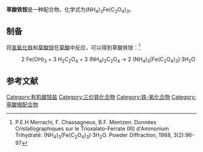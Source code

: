 {{Chembox
| Name = 
| ImageFile = Ferric amm oxalate.jpg
| ImageSize = 
| IUPACName = 
| SystematicName = 
| OtherNames = 三草酸合铁(III)酸铵
| NameEn = Ferric ammonium oxalate
|Section1={{Chembox Identifiers
| CASNo = 13268-42-3
| CASNo_Comment =  三水

| CASNo_Ref = {{cascite|changed|??}}
|  Abbreviations  =  
|  EINECS  =  220-952-2
|  PubChem  =  26580
|  ChemSpiderID  =  24761
|  SMILES  =  [Fe+3].O=C([O-])C([O-])=O.[O-]C(=O)C([O-])=O.[O-]C(=O)C([O-])=O.[NH4+].[NH4+].[NH4+]
|  InChI  =  InChI=1S/3C2H2O4.Fe.3H3N/c3*3-1(4)2(5)6;;;;/h3*(H,3,4)(H,5,6);;3*1H3/q;;;+3;;;/p-3
|  RTECS  =  
|  MeSHName  =  
|  ChEBI  =  
|  KEGG  =  

}}
|Section2={{Chembox Properties
| Formula = C<sub>6</sub>H<sub>12</sub>FeN<sub>3</sub>O<sub>12</sub>
| MolarMass =374.017 （无水）<BR>428.06 （三水）
| Appearance = 绿色晶体
| Density = 
| MeltingPt = 
| MeltingPt_notes = 
| BoilingPt = 
| BoilingPt_notes = 
| Solubility = 可溶
| SolubleOther = 难溶
| Solvent = [[乙醇|乙醇]]
| LogP = 
| VaporPressure = 
| HenryConstant = 
| AtmosphericOHRateConstant = 
| pKa = 
| pKb = 
  }}
|Section3={{Chembox Structure
| CrystalStruct = 
| Coordination = 
| MolShape = 
  }}
|Section4={{Chembox Thermochemistry
| DeltaHf = 
| DeltaHc = 
| Entropy = 
| HeatCapacity = 
  }}
|Section5={{Chembox Pharmacology
| AdminRoutes = 
| Bioavail = 
| Metabolism = 
| HalfLife = 
| ProteinBound =
| Excretion = 
| Legal_status = 
| Legal_US = 
| Legal_UK = 
| Legal_AU = 
| Legal_CA = 
| Pregnancy_category = 
| Pregnancy_AU = 
| Pregnancy_US = 
  }}
|Section6={{Chembox Explosive
| ShockSens = 
| FrictionSens = 
| DetonationV = 
| REFactor = 
  }}
|Section7={{Chembox Hazards
| ExternalSDS = [http://www.sciencelab.com/msds.php?msdsId=9924031 External MSDS]
| EUClass = 
| MainHazards = 
| NFPA-H = 2
| NFPA-F = 1
| NFPA-R = 0
| NFPA-S = 
| RPhrases = 34
| SPhrases = 25, 36/37/39, 45
| RSPhrases = 
| FlashPt = 
| AutoignitionPt = 
| ExploLimits = 
| LD50 =
| PEL = 
  }}
|Section8={{Chembox Related
| OtherAnions = 
| OtherCations = 
| OtherFunction = 
| OtherFunction_label = 
| OtherCompounds = 
  }}
}}
'''草酸铁铵'''是一种配合物，化学式为(NH<sub>4</sub>)<sub>3</sub>Fe(C<sub>2</sub>O<sub>4</sub>)<sub>3</sub>。
==制备==
将[[氢氧化铁|氢氧化铁]]和[[草酸铵|草酸铵]]在[[草酸|草酸]]中反应，可以得到草酸铁铵：<ref>P.E.H Merrachi, F. Chassagneux, B.F. Mentzen. Données Cristallographiques sur le Trioxalato-Ferrate (III) d'Ammonium Trihydraté: (NH<sub>4</sub>)<sub>3</sub>(Fe(C<sub>2</sub>O<sub>4</sub>)<sub>3</sub>)·3H<sub>2</sub>O. Powder Diffraction, 1988, 3(2):96-97</ref>
: 2 Fe(OH)<sub>3</sub> + 3 H<sub>2</sub>C<sub>2</sub>O<sub>4</sub> + 3 (NH<sub>4</sub>)<sub>2</sub>C<sub>2</sub>O<sub>4</sub> → 2 (NH<sub>4</sub>)<sub>3</sub>[Fe(C<sub>2</sub>O<sub>4</sub>)<sub>3</sub>]·3H<sub>2</sub>O
==参考文献==
{{reflist}}
{{铵盐}}
{{铁化合物}}

[[Category:有机酸铵盐|Category:有机酸铵盐]]
[[Category:三价铁化合物|Category:三价铁化合物]]
[[Category:铁-氧化合物|Category:铁-氧化合物]]
[[Category:草酸根配合物|Category:草酸根配合物]]